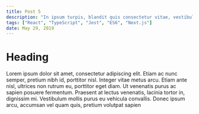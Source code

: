 ```yaml
---
title: Post 5
description: "In ipsum turpis, blandit quis consectetur vitae, vestibulum ac est. Lorem ipsum dolor sit amet"
tags: ["React", "TypeScript", "Jest", "ES6", "Next.js"]
date: May 29, 2019
---
```


# Heading

Lorem ipsum dolor sit amet, consectetur adipiscing elit. Etiam ac nunc semper, pretium nibh id, porttitor nisl. Integer vitae metus arcu. Etiam ante nisl, ultrices non rutrum eu, porttitor eget diam. Ut venenatis purus ac sapien posuere fermentum. Praesent at lectus venenatis, lacinia tortor in, dignissim mi. Vestibulum mollis purus eu vehicula convallis. Donec ipsum arcu, accumsan vel quam quis, pretium volutpat sapien
